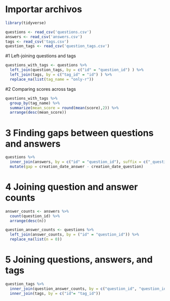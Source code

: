 
# Importar archivos
```r
library(tidyverse)

questions <- read_csv('questions.csv')
answers <- read_csv('answers.csv')
tags <- read_csv('tags.csv')
question_tags <- read_csv('question_tags.csv')

```
#1 Left-joining questions and tags

```r

questions_with_tags <- questions %>%
  left_join(question_tags, by = c("id" = "question_id") ) %>%
  left_join(tags, by = c("tag_id" = "id") ) %>%
  replace_na(list(tag_name = "only-r"))
```

#2 Comparing scores across tags

```r
questions_with_tags %>%
  group_by(tag_name) %>%
  summarize(mean_score = round(mean(score),2)) %>%
  arrange(desc(mean_score))

```
# 3 Finding gaps between questions and answers
```r
questions %>%
  inner_join(answers, by = c("id" = "question_id"), suffix = c("_question", "_answer") ) %>%
  mutate(gap = creation_date_answer - creation_date_question)
```
# 4 Joining question and answer counts

```r
answer_counts <- answers %>%
  count(question_id) %>%
  arrange(desc(n))

question_answer_counts <- questions %>%
  left_join(answer_counts, by = ("id" = "question_id")) %>%
  replace_na(list(n = 0))

```
# 5 Joining questions, answers, and tags
```r
question_tags %>%
  inner_join(question_answer_counts, by = c("question_id", "question_id")) %>%
  inner_join(tags, by = c("id"= "tag_id"))
```



